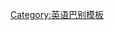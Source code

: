{{userbox-level
| level    = 1
| id       = [[新加坡英语|en-sg]]
| id-s     = 10
| info     = This user can speak a '''tiny bit''' of '''[[:Category:En-sg 使用者|Singlish]]''' only.
| usercategory  = En-sg 使用者
| nocat = {{{nocat|}}}
}}<noinclude>
[[Category:英语巴别模板]]
</noinclude>